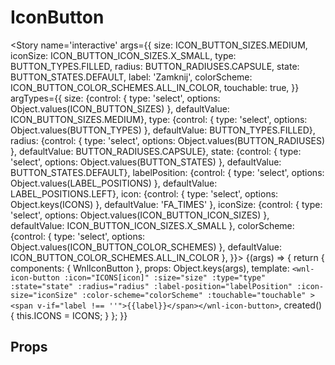 
<Meta title='atoms/IconButton' component={WnlIconButton} />

# IconButton

<Story name='interactive'
       args={{
           size: ICON_BUTTON_SIZES.MEDIUM,
           iconSize: ICON_BUTTON_ICON_SIZES.X_SMALL,
           type: BUTTON_TYPES.FILLED,
           radius: BUTTON_RADIUSES.CAPSULE,
           state: BUTTON_STATES.DEFAULT,
           label: 'Zamknij',
           colorScheme: ICON_BUTTON_COLOR_SCHEMES.ALL_IN_COLOR,
           touchable: true,
       }}
       argTypes={{
           size: {control: { type: 'select', options: Object.values(ICON_BUTTON_SIZES) }, defaultValue: ICON_BUTTON_SIZES.MEDIUM},
           type: {control: { type: 'select', options: Object.values(BUTTON_TYPES) }, defaultValue: BUTTON_TYPES.FILLED},
           radius: {control: { type: 'select', options: Object.values(BUTTON_RADIUSES) }, defaultValue: BUTTON_RADIUSES.CAPSULE},
           state: {control: { type: 'select', options: Object.values(BUTTON_STATES) }, defaultValue: BUTTON_STATES.DEFAULT},
           labelPosition: {control: { type: 'select', options: Object.values(LABEL_POSITIONS) }, defaultValue: LABEL_POSITIONS.LEFT},
           icon: {control: { type: 'select', options: Object.keys(ICONS) }, defaultValue: 'FA_TIMES' },
           iconSize: {control: { type: 'select', options: Object.values(ICON_BUTTON_ICON_SIZES) }, defaultValue: ICON_BUTTON_ICON_SIZES.X_SMALL },
           colorScheme: {control: { type: 'select', options: Object.values(ICON_BUTTON_COLOR_SCHEMES) }, defaultValue: ICON_BUTTON_COLOR_SCHEMES.ALL_IN_COLOR },
       }}>
    {(args) => {
        return {
            components: { WnlIconButton },
            props: Object.keys(args),
            template: `<wnl-icon-button
              :icon="ICONS[icon]"
              :size="size"
              :type="type"
              :state="state"
              :radius="radius"
              :label-position="labelPosition"
              :icon-size="iconSize"
              :color-scheme="colorScheme"
              :touchable="touchable"
            ><span v-if="label !== ''">{{label}}</span></wnl-icon-button>`,
            created() {
                this.ICONS = ICONS;
            }
        };
    }}
</Story>

## Props

<Props of={WnlIconButton} />
